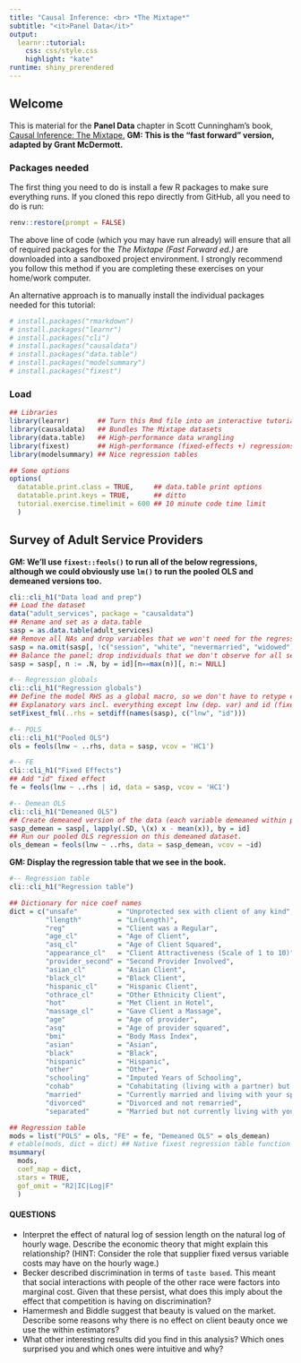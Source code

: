 ```yaml
---
title: "Causal Inference: <br> *The Mixtape*"
subtitle: "<it>Panel Data</it>"
output: 
  learnr::tutorial:
    css: css/style.css
    highlight: "kate"
runtime: shiny_prerendered
---
```


## Welcome

This is material for the **Panel Data** chapter in Scott Cunningham's book, [Causal Inference: The Mixtape.](https://mixtape.scunning.com/)
**GM: This is the "fast forward" version, adapted by Grant McDermott.** 

### Packages needed

The first thing you need to do is install a few R packages to make sure everything runs.
If you cloned this repo directly from GitHub, all you need to do is run:

```r
renv::restore(prompt = FALSE)
```

The above line of code (which you may have run already) will ensure that all of
required packages for the *The Mixtape (Fast Forward ed.)* are downloaded into 
a sandboxed project environment. I strongly recommend you follow this method
if you are completing these exercises on your home/work computer.

An alternative approach is to manually install the individual packages needed 
for this tutorial:

```r
# install.packages("rmarkdown")
# install.packages("learnr")
# install.packages("cli")
# install.packages("causaldata")
# install.packages("data.table")
# install.packages("modelsummary")
# install.packages("fixest")
```

### Load

```r
## Libraries
library(learnr)       ## Turn this Rmd file into an interactive tutorial
library(causaldata)   ## Bundles The Mixtape datasets
library(data.table)   ## High-performance data wrangling
library(fixest)       ## High-performance (fixed-effects +) regressions
library(modelsummary) ## Nice regression tables

## Some options
options(
  datatable.print.class = TRUE,     ## data.table print options
  datatable.print.keys = TRUE,      ## ditto
  tutorial.exercise.timelimit = 600 ## 10 minute code time limit
  )
```


## Survey of Adult Service Providers

**GM: We'll use `fixest::feols()` to run all of the below regressions, although we could obviously use `lm()` to run the pooled OLS and demeaned versions too.**

```r
cli::cli_h1("Data load and prep")
## Load the dataset
data("adult_services", package = "causaldata")
## Rename and set as a data.table 
sasp = as.data.table(adult_services)
## Remove all NAs and drop variables that we won't need for the regressions
sasp = na.omit(sasp[, !c("session", "white", "nevermarried", "widowed")])
## Balance the panel; drop individuals that we don't observe for all sessions
sasp = sasp[, n := .N, by = id][n==max(n)][, n:= NULL]

#-- Regression globals
cli::cli_h1("Regression globals")
## Define the model RHS as a global macro, so we don't have to retype each time
## Explanatory vars incl. everything except lnw (dep. var) and id (fixed effect)
setFixest_fml(..rhs = setdiff(names(sasp), c("lnw", "id")))

#-- POLS
cli::cli_h1("Pooled OLS") 
ols = feols(lnw ~ ..rhs, data = sasp, vcov = 'HC1')

#-- FE
cli::cli_h1("Fixed Effects") 
## Add "id" fixed effect
fe = feols(lnw ~ ..rhs | id, data = sasp, vcov = 'HC1')

#-- Demean OLS
cli::cli_h1("Demeaned OLS") 
## Create demeaned version of the data (each variable demeaned within provider ID)
sasp_demean = sasp[, lapply(.SD, \(x) x - mean(x)), by = id]
## Run our pooled OLS regression on this demeaned dataset.
ols_demean = feols(lnw ~ ..rhs, data = sasp_demean, vcov = ~id)
```

**GM: Display the regression table that we see in the book.**

```r
#-- Regression table
cli::cli_h1("Regression table") 

## Dictionary for nice coef names
dict = c("unsafe"          = "Unprotected sex with client of any kind",
         "llength"         = "Ln(Length)",
         "reg"             = "Client was a Regular",
         "age_cl"          = "Age of Client",
         "asq_cl"          = "Age of Client Squared",
         "appearance_cl"   = "Client Attractiveness (Scale of 1 to 10)",
         "provider_second" = "Second Provider Involved",
         "asian_cl"        = "Asian Client",
         "black_cl"        = "Black Client",
         "hispanic_cl"     = "Hispanic Client",
         "othrace_cl"      = "Other Ethnicity Client",
         "hot"             = "Met Client in Hotel",
         "massage_cl"      = "Gave Client a Massage",
         "age"             = "Age of provider",
         "asq"             = "Age of provider squared",
         "bmi"             = "Body Mass Index",
         "asian"           = "Asian",
         "black"           = "Black",
         "hispanic"        = "Hispanic",
         "other"           = "Other",
         "schooling"       = "Imputed Years of Schooling",
         "cohab"           = "Cohabitating (living with a partner) but unmarried",
         "married"         = "Currently married and living with your spouse",
         "divorced"        = "Divorced and not remarried",
         "separated"       = "Married but not currently living with your spouse")

## Regression table
mods = list("POLS" = ols, "FE" = fe, "Demeaned OLS" = ols_demean)
# etable(mods, dict = dict) ## Native fixest regression table function
msummary(
  mods,
  coef_map = dict,
  stars = TRUE,
  gof_omit = "R2|IC|Log|F"
  )
```

#### QUESTIONS
- Interpret the effect of natural log of session length on the natural log of hourly wage.  Describe the economic theory that might explain this relationship?  (HINT: Consider the role that supplier fixed versus variable costs may have on the hourly wage.)
- Becker described discrimination in terms of ``taste based``.  This meant that social interactions with people of the other race were factors into marginal cost.  Given that these persist, what does this imply about the effect that competition is having on discrimination?
- Hamermesh and Biddle suggest that beauty is valued on the market.  Describe some reasons why there is no effect on client beauty once we use the within estimators?
- What other interesting results did you find in this analysis?  Which ones surprised you and which ones were intuitive and why?

